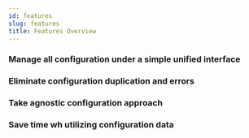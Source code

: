 ```yaml
---
id: features
slug: features
title: Features Overview
---
```


### Manage all configuration under a simple unified interface

### Eliminate configuration duplication and errors

### Take agnostic configuration approach

### Save time wh utilizing configuration data

### 




